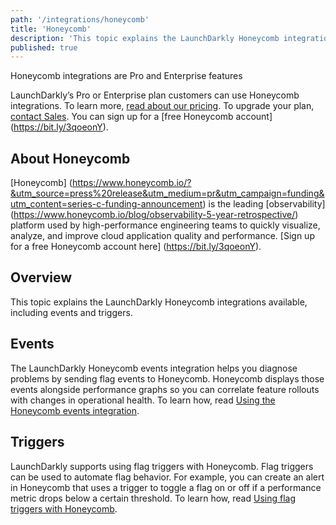 ```yaml
---
path: '/integrations/honeycomb'
title: 'Honeycomb'
description: 'This topic explains the LaunchDarkly Honeycomb integrations available, including events and triggers.'
published: true
---
```


<Callout intent="primary">
<CalloutTitle>Honeycomb integrations are Pro and Enterprise features</CalloutTitle>
<CalloutDescription>

LaunchDarkly’s Pro or Enterprise plan customers can use Honeycomb integrations. To learn more, [read about our pricing](https://launchdarkly.com/pricing/). To upgrade your plan, [contact Sales](https://launchdarkly.com/contact-sales/). You can sign up for a [free Honeycomb account] (https://bit.ly/3qoeonY).

</CalloutDescription>
</Callout>

## About Honeycomb

[Honeycomb] (https://www.honeycomb.io/?&utm_source=press%20release&utm_medium=pr&utm_campaign=funding&utm_content=series-c-funding-announcement) is the leading [observability] (https://www.honeycomb.io/blog/observability-5-year-retrospective/) platform used by high-performance engineering teams to quickly visualize, analyze, and improve cloud application quality and performance.  [Sign up for a free Honeycomb account here] (https://bit.ly/3qoeonY).

## Overview

This topic explains the LaunchDarkly Honeycomb integrations available, including events and triggers.

## Events

The LaunchDarkly Honeycomb events integration helps you diagnose problems by sending flag events to Honeycomb. Honeycomb displays those events alongside performance graphs so you can correlate feature rollouts with changes in operational health. To learn how, read [Using the Honeycomb events integration](/integrations/honeycomb/events).

## Triggers

LaunchDarkly supports using flag triggers with Honeycomb. Flag triggers can be used to automate flag behavior. For example, you can create an alert in Honeycomb that uses a trigger to toggle a flag on or off if a performance metric drops below a certain threshold. To learn how, read [Using flag triggers with Honeycomb](/integrations/honeycomb/triggers).
